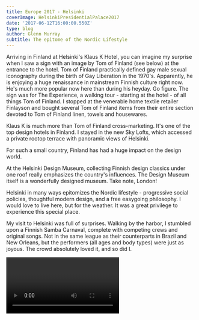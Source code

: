 ---
title: Europe 2017 - Helsinki
coverImage: HelsinkiPresidentialPalace2017
date: '2017-06-12T16:00:00.550Z'
type: blog
author: Glenn Murray
subtitle: The epitome of the Nordic Lifestyle
---


Arriving in Finland at Helsinki's Klaus K Hotel, you can imagine my surprise when I saw a sign with an image by Tom of Finland (see below) at the entrance to the hotel. Tom of Finland practically defined gay male sexual iconography during the birth of Gay Liberation in the 1970's. Apparently, he is enjoying a huge renaissance in mainstream Finnish culture right now. He's much more popular now here than during his heyday. Go figure. The sign was for The Experience, a walking tour - starting at the hotel - of all things Tom of Finland. I stopped at the venerable home textile retailer Finlayson and bought several Tom of Finland items from their entire section devoted to Tom of Finland linen, towels and housewares.

<HelsinkiTomFinland2017SlideShow />

Klaus K is much more than Tom of Finland cross-marketing. It's one of the top design hotels in Finland. I stayed in the new Sky Lofts, which accessed a private rootop terrace with panoramic views of Helsinki. 

<HelsinkiHotel2017SlideShow />

For such a small country, Finland has had a huge impact on the design world.

At the Helsinki Design Museum, collecting Finnish design classics under one roof really emphasizes the country's influences.
The Design Museum itself is a wonderfully designed museum.  Take note, London!

<HelsinkiDesign2017SlideShow />

Helsinki in many ways epitomizes the Nordic lifestyle - progressive social policies, thoughtful modern design, and a free easygoing philosophy.
I would love to live here, but for the weather. It was a great privilege to experience this special place.

<Helsinki2017SlideShow />

My visit to Helsinki was full of surprises. Walking by the harbor, I stumbled upon a Finnish Samba Carnaval, complete with competing crews and original songs.
Not in the same league as their counterparts in Brazil and New Orleans, but the performers  (all ages and body types) were just as joyous. The crowd absolutely loved it, and so did I.

<Video
    videoSrcURL="https://www.youtube.com/embed/HsKmkoTzT7w"
    videoTitle="Helsinki Samba Carnaval"
 />

<HelsinkiSamba2017SlideShow />
